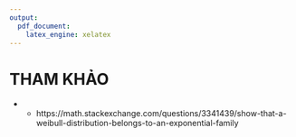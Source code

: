 ```yaml
---
output:
  pdf_document:
    latex_engine: xelatex
---
```


\newpage
# THAM KHẢO
- - https://math.stackexchange.com/questions/3341439/show-that-a-weibull-distribution-belongs-to-an-exponential-family